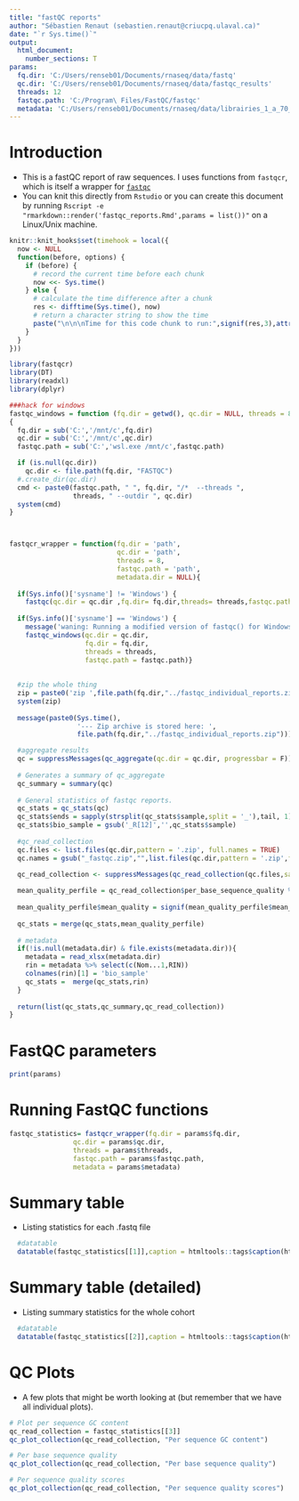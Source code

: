 ---
title: "fastQC reports"
author: "Sébastien Renaut (sebastien.renaut@criucpq.ulaval.ca)"
date: "`r Sys.time()`"
output:
  html_document:
    number_sections: T
params:
  fq.dir: 'C:/Users/renseb01/Documents/rnaseq/data/fastq'
  qc.dir: 'C:/Users/renseb01/Documents/rnaseq/data/fastqc_results'
  threads: 12
  fastqc.path: 'C:/Program\ Files/FastQC/fastqc' 
  metadata: 'C:/Users/renseb01/Documents/rnaseq/data/librairies_1_a_70_et_RIN.xlsx'
---


# Introduction  
* This is a fastQC report of raw sequences. I uses functions from `fastqcr`, which is itself a wrapper for [`fastqc`](https://www.bioinformatics.babraham.ac.uk/projects/fastqc/)
* You can knit this directly from `Rstudio` or you can create this document by running `Rscript -e "rmarkdown::render('fastqc_reports.Rmd',params = list())"` on a Linux/Unix machine. 


 
 
```{r, timehook,echo=F}
knitr::knit_hooks$set(timehook = local({
  now <- NULL
  function(before, options) {
    if (before) {
      # record the current time before each chunk
      now <<- Sys.time()
    } else {
      # calculate the time difference after a chunk
      res <- difftime(Sys.time(), now)
      # return a character string to show the time
      paste("\n\n\nTime for this code chunk to run:",signif(res,3),attr(res,'units'))
    }
  }
}))
``` 

```{r, requirements,echo=TRUE,message =FALSE}
library(fastqcr)
library(DT)
library(readxl)
library(dplyr)
```

```{r, functions,echo = F}
###hack for windows
fastqc_windows = function (fq.dir = getwd(), qc.dir = NULL, threads = 8, fastqc.path = "") 
{
  fq.dir = sub('C:','/mnt/c',fq.dir)
  qc.dir = sub('C:','/mnt/c',qc.dir)
  fastqc.path = sub('C:','wsl.exe /mnt/c',fastqc.path)

  if (is.null(qc.dir)) 
    qc.dir <- file.path(fq.dir, "FASTQC")
  #.create_dir(qc.dir)
  cmd <- paste0(fastqc.path, " ", fq.dir, "/*  --threads ", 
                threads, " --outdir ", qc.dir)
  system(cmd)
}



fastqcr_wrapper = function(fq.dir = 'path',
                           qc.dir = 'path', 
                           threads = 8,
                           fastqc.path = 'path',
                           metadata.dir = NULL){
  
  if(Sys.info()['sysname'] != 'Windows') {
    fastqc(qc.dir = qc.dir ,fq.dir= fq.dir,threads= threads,fastqc.path= fastqc.path)}
  
  if(Sys.info()['sysname'] == 'Windows') {
    message('waning: Running a modified version of fastqc() for Windows');
    fastqc_windows(qc.dir = qc.dir,
                   fq.dir = fq.dir,
                   threads = threads,
                   fastqc.path = fastqc.path)}
  
  
  #zip the whole thing
  zip = paste0('zip ',file.path(fq.dir,"../fastqc_individual_reports.zip "),file.path(qc.dir,"*fastqc.zip"))
  system(zip)
  
  message(paste0(Sys.time(),
                 '--- Zip archive is stored here: ',
                 file.path(fq.dir,"../fastqc_individual_reports.zip")))

  #aggregate results
  qc = suppressMessages(qc_aggregate(qc.dir = qc.dir, progressbar = F))
  
  # Generates a summary of qc_aggregate
  qc_summary = summary(qc)
  
  # General statistics of fastqc reports.
  qc_stats = qc_stats(qc)
  qc_stats$ends = sapply(strsplit(qc_stats$sample,split = '_'),tail, 1)
  qc_stats$bio_sample = gsub('_R[12]','',qc_stats$sample)
  
  #qc_read_collection
  qc.files <- list.files(qc.dir,pattern = '.zip', full.names = TRUE)
  qc.names = gsub("_fastqc.zip","",list.files(qc.dir,pattern = '.zip',full.names = F))

  qc_read_collection <- suppressMessages(qc_read_collection(qc.files,sample_names = qc.names,modules = c("all")))
  
  mean_quality_perfile = qc_read_collection$per_base_sequence_quality %>% select(c('sample','Mean')) %>% group_by(sample) %>% summarise(mean_quality= mean(Mean))
  
  mean_quality_perfile$mean_quality = signif(mean_quality_perfile$mean_quality,4)
  
  qc_stats = merge(qc_stats,mean_quality_perfile)
  
  # metadata
  if(!is.null(metadata.dir) & file.exists(metadata.dir)){
    metadata = read_xlsx(metadata.dir)
    rin = metadata %>% select(c(Nom...1,RIN))
    colnames(rin)[1] = 'bio_sample'
    qc_stats =  merge(qc_stats,rin)
  }
  
  return(list(qc_stats,qc_summary,qc_read_collection))
}
```

# FastQC parameters
```{r, parameters,message = T, echo =T}
print(params)
```

# Running FastQC functions
```{r, tables,message = T, eval = T, echo = T, timehook = T}
fastqc_statistics= fastqcr_wrapper(fq.dir = params$fq.dir,
                qc.dir = params$qc.dir,
                threads = params$threads,
                fastqc.path = params$fastqc.path,
                metadata = params$metadata)
```

# Summary table
  * Listing statistics for each .fastq file
```{r, summary_tables,echo = F}
  
  #datatable 
  datatable(fastqc_statistics[[1]],caption = htmltools::tags$caption(htmltools::strong("Summary statistics"), style="color:darkred"))
``` 


# Summary table (detailed)
  * Listing summary statistics for the whole cohort
```{r, summary_detailed,echo = F}
  #datatable
  datatable(fastqc_statistics[[2]],caption = htmltools::tags$caption(htmltools::strong("Summary statistics (detailed)"), style="color:darkred"))
```


# QC Plots
 * A few plots that might be worth looking at (but remember that we have all individual plots).
```{r, plots,timehook =T, echo=F}
# Plot per sequence GC content
qc_read_collection = fastqc_statistics[[3]]
qc_plot_collection(qc_read_collection, "Per sequence GC content")

# Per base sequence quality
qc_plot_collection(qc_read_collection, "Per base sequence quality")

# Per sequence quality scores
qc_plot_collection(qc_read_collection, "Per sequence quality scores")
```